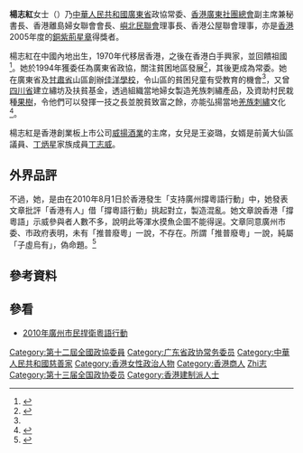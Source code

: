 {{expand|time=2010-08-02T09:37:27+00:00}}
'''楊志紅'''女士{{BBSHK}}（{{bd|||catIdx=Yeung}}）乃[[中華人民共和國|中華人民共和國]][[廣東省|廣東省]]政協常委、[[香港廣東社團總會|香港廣東社團總會]]副主席兼秘書長、香港離島婦女聯會會長、[[東涌新市鎮|嶼北民聯會]]理事長、香港公屋聯會理事，亦是[[香港|香港]]2005年度的[[銅紫荊星章#2005年|銅紫荊星章]]得獎者。

楊志紅在中國內地出生，1970年代移居香港，之後在香港白手興家，並回饋祖國<ref name=wenweipo_2010041213>{{cite news |url=http://paper.wenweipo.com/2010/04/12/zt1004120013.htm |title=芳華綻放：父母言傳身教　事業白手起家 |date=2010-04-12 |accessdate=2010-08-03 |archive-url=https://web.archive.org/web/20141215125732/http://paper.wenweipo.com/2010/04/12/zt1004120013.htm |archive-date=2014-12-15 |dead-url=yes }}</ref>。她於1994年獲委任為廣東省政協，關注貧困地區發展<ref name=wenweipo_2010041214>{{cite news |url=http://paper.wenweipo.com/2010/04/12/zt1004120014.htm |title=芳韻馨香：關注民眾疾苦　積極建言獻策 |date=2010-04-12 |accessdate=2010-08-03 |archive-url=https://web.archive.org/web/20141215125738/http://paper.wenweipo.com/2010/04/12/zt1004120014.htm |archive-date=2014-12-15 |dead-url=yes }}</ref>，其後更成為常委。她在廣東省及[[甘肅省|甘肅省]]山區創辦[[佳洋學校|佳洋學校]]，令山區的貧困兒童有受教育的機會<ref name=wenweipo_2010041214 />，又曾[[四川省|四川省]]建立繡坊及扶貧基金，透過組織當地婦女製造羌族刺繡產品，及資助村民栽種[[果樹|果樹]]，令他們可以發揮一技之長並脫貧致富之餘，亦能弘揚當地[[羌族|羌族]][[刺繡|刺繡]]文化<ref name=wenweipo_2010041215>{{cite news |url=http://paper.wenweipo.com/2010/04/12/zt1004120015.htm |title=芳姿綽約：全心投入婦女工作 傾注心血促長遠發展 |date=2010-04-12 |accessdate=2010-08-03 |archive-url=https://web.archive.org/web/20141215132745/http://paper.wenweipo.com/2010/04/12/zt1004120015.htm |archive-date=2014-12-15 |dead-url=yes }}</ref>。

楊志紅是香港創業板上市公司[[威揚酒業|威揚酒業]]的主席，女兒是王姿璐，女婿是前黃大仙區議員、[[丁炳星|丁炳星]]家族成員[[丁志威|丁志威]]。

== 外界品評 ==
不過，她{{citation needed|廣為香港人及華人社會所認識|}}，是由在2010年8月1日於香港發生「支持廣州撐粵語行動」中，她發表文章批評「香港有人」借「撐粵語行動」挑起對立，製造混亂。她文章說香港「撐粵語」示威參與者人數不多，說明此等渾水摸魚企圖不能得逞。文章同意廣州市委、市政府表明，未有「推普廢粵」一說，不存在。所謂「推普廢粵」一說，純屬「子虛烏有」，偽命題。<ref>{{cite news |url=http://www.cna.com.tw/ShowNews/Detail.aspx?pNewsID=201008020052&pType1=PM&pType0=aCN&pTypeSel=&pPNo=1 |title=推普廢粵？政協：香港有人煽動 |date=2010-08-02 |accessdate=2010-08-02 |author=張謙 |publisher=[[中央社|中央社]] |deadurl=yes |archiveurl=https://web.archive.org/web/20151225105048/http://www.cna.com.tw/ShowNews/Detail.aspx?pNewsID=201008020052&pType1=PM&pType0=aCN&pTypeSel=&pPNo=1 |archivedate=2015-12-25 }}</ref>

== 參考資料 ==
{{reflist}}

== 參看 ==
* [[2010年廣州市民捍衛粵語行動|2010年廣州市民捍衛粵語行動]]

{{DEFAULTSORT:Yeung楊}}
[[Category:第十二屆全國政協委員|Category:第十二屆全國政協委員]]
[[Category:广东省政协常务委员|Category:广东省政协常务委员]]
[[Category:中華人民共和國慈善家|Category:中華人民共和國慈善家]]
[[Category:香港女性政治人物|Category:香港女性政治人物]]
[[Category:香港商人|Category:香港商人]]
[[Category:楊姓|Zhi志]]
[[Category:第十三届全国政协委员|Category:第十三届全国政协委员]]
[[Category:香港建制派人士|Category:香港建制派人士]]